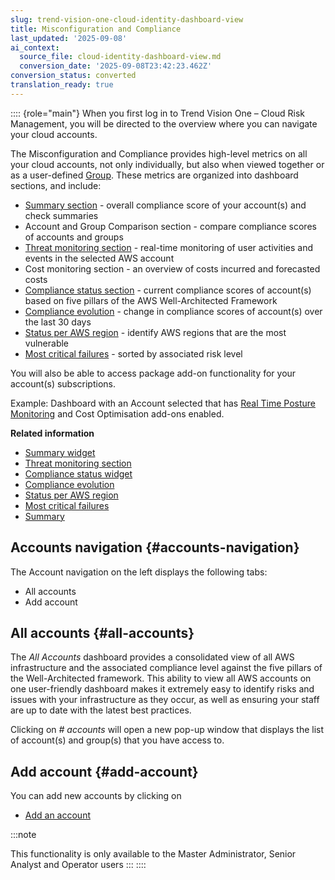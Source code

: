 ```yaml
---
slug: trend-vision-one-cloud-identity-dashboard-view
title: Misconfiguration and Compliance
last_updated: '2025-09-08'
ai_context:
  source_file: cloud-identity-dashboard-view.md
  conversion_date: '2025-09-08T23:42:23.462Z'
conversion_status: converted
translation_ready: true
---
```


:::: {role="main"}
When you first log in to Trend Vision One – Cloud Risk Management, you will be directed to the overview where you can navigate your cloud accounts.

The Misconfiguration and Compliance provides high-level metrics on all your cloud accounts, not only individually, but also when viewed together or as a user-defined [Group](grouped-accounts.mdx). These metrics are organized into dashboard sections, and include:

- [Summary section](summary-widget-cloud-posture.mdx) - overall compliance score of your account(s) and check summaries
- Account and Group Comparison section - compare compliance scores of accounts and groups
- [Threat monitoring section](threat-monitoring-section.mdx) - real-time monitoring of user activities and events in the selected AWS account
- Cost monitoring section - an overview of costs incurred and forecasted costs
- [Compliance status section](compliance-status-widget.mdx) - current compliance scores of account(s) based on five pillars of the AWS Well-Architected Framework
- [Compliance evolution](compliance-evolution.mdx) - change in compliance scores of account(s) over the last 30 days
- [Status per AWS region](status-per-aws-region.mdx) - identify AWS regions that are the most vulnerable
- [Most critical failures](most-critical-failures.mdx) - sorted by associated risk level

You will also be able to access package add-on functionality for your account(s) subscriptions.

Example: Dashboard with an Account selected that has [Real Time Posture Monitoring](real-time-threat-monitoring.mdx) and Cost Optimisation add-ons enabled.

**Related information**

- [Summary widget](summary-widget-cloud-posture.mdx)
- [Threat monitoring section](threat-monitoring-section.mdx)
- [Compliance status widget](compliance-status-widget.mdx)
- [Compliance evolution](compliance-evolution.mdx)
- [Status per AWS region](status-per-aws-region.mdx)
- [Most critical failures](most-critical-failures.mdx)
- [Summary](summary.mdx)

## Accounts navigation {#accounts-navigation}

The Account navigation on the left displays the following tabs:

- All accounts
- Add account

## All accounts {#all-accounts}

The *All Accounts* dashboard provides a consolidated view of all AWS infrastructure and the associated compliance level against the five pillars of the Well-Architected framework. This ability to view all AWS accounts on one user-friendly dashboard makes it extremely easy to identify risks and issues with your infrastructure as they occur, as well as ensuring your staff are up to date with the latest best practices.

Clicking on *\# accounts* will open a new pop-up window that displays the list of account(s) and group(s) that you have access to.

## Add account {#add-account}

You can add new accounts by clicking on

- [Add an account](add-cloud-accounts.mdx)

:::note

This functionality is only available to the Master Administrator, Senior Analyst and Operator users
:::
::::
